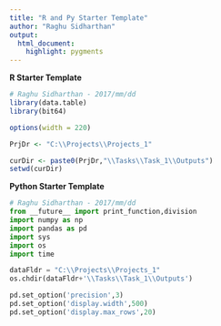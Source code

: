 ```yaml
---
title: "R and Py Starter Template"
author: "Raghu Sidharthan"
output: 
  html_document:
    highlight: pygments
---
```

**R Starter Template**
```r
# Raghu Sidharthan - 2017/mm/dd
library(data.table)
library(bit64)

options(width = 220)

PrjDr <- "C:\\Projects\\Projects_1"

curDir <- paste0(PrjDr,"\\Tasks\\Task_1\\Outputs")
setwd(curDir)
```
**Python Starter Template**
```python
# Raghu Sidharthan - 2017/mm/dd
from __future__ import print_function,division
import numpy as np
import pandas as pd
import sys
import os
import time

dataFldr = "C:\\Projects\\Projects_1"
os.chdir(dataFldr+'\\Tasks\\Task_1\\Outputs')

pd.set_option('precision',3)
pd.set_option('display.width',500)
pd.set_option('display.max_rows',20)
```